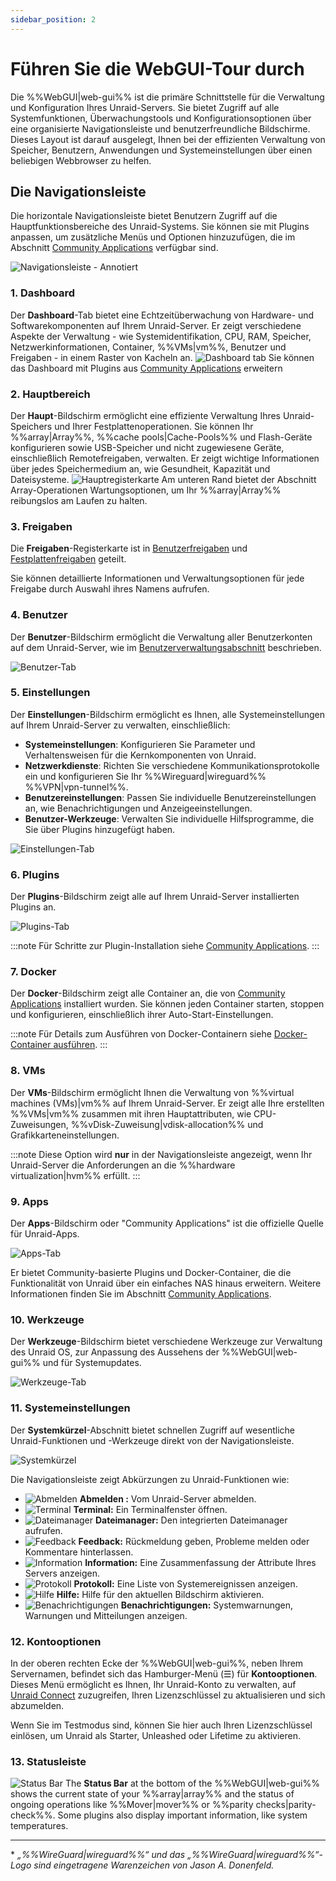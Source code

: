 ```yaml
---
sidebar_position: 2
---
```


# Führen Sie die WebGUI-Tour durch

Die %%WebGUI|web-gui%% ist die primäre Schnittstelle für die Verwaltung und Konfiguration Ihres Unraid-Servers. Sie bietet Zugriff auf alle Systemfunktionen, Überwachungstools und Konfigurationsoptionen über eine organisierte Navigationsleiste und benutzerfreundliche Bildschirme. Dieses Layout ist darauf ausgelegt, Ihnen bei der effizienten Verwaltung von Speicher, Benutzern, Anwendungen und Systemeinstellungen über einen beliebigen Webbrowser zu helfen.

## Die Navigationsleiste

Die horizontale Navigationsleiste bietet Benutzern Zugriff auf die Hauptfunktionsbereiche des Unraid-Systems. Sie können sie mit Plugins anpassen, um zusätzliche Menüs und Optionen hinzuzufügen, die im Abschnitt [Community Applications](../../using-unraid-to/run-docker-containers/community-applications.mdx) verfügbar sind.

![Navigationsleiste - Annotiert](/img/navbar3.png)

### 1. Dashboard

Der **Dashboard**-Tab bietet eine Echtzeitüberwachung von Hardware- und Softwarekomponenten auf Ihrem Unraid-Server. Er zeigt verschiedene Aspekte der Verwaltung - wie Systemidentifikation, CPU, RAM, Speicher, Netzwerkinformationen, Container, %%VMs|vm%%, Benutzer und Freigaben - in einem Raster von Kacheln an.
![Dashboard tab](/img/dashboard.png)
Sie können das Dashboard mit Plugins aus [Community Applications](../../using-unraid-to/run-docker-containers/community-applications.mdx) erweitern

### 2. Hauptbereich

Der **Haupt**-Bildschirm ermöglicht eine effiziente Verwaltung Ihres Unraid-Speichers und Ihrer Festplattenoperationen. Sie können Ihr %%array|Array%%, %%cache pools|Cache-Pools%% und Flash-Geräte konfigurieren sowie USB-Speicher und nicht zugewiesene Geräte, einschließlich Remotefreigaben, verwalten. Er zeigt wichtige Informationen über jedes Speichermedium an, wie Gesundheit, Kapazität und Dateisysteme.
![Hauptregisterkarte](/img/maintab.png)
Am unteren Rand bietet der Abschnitt Array-Operationen Wartungsoptionen, um Ihr %%array|Array%% reibungslos am Laufen zu halten.

### 3. Freigaben

Die **Freigaben**-Registerkarte ist in [Benutzerfreigaben](../../using-unraid-to/manage-storage/shares.mdx#user-shares) und [Festplattenfreigaben](../../using-unraid-to/manage-storage/shares.mdx#disk-shares) geteilt.

Sie können detaillierte Informationen und Verwaltungsoptionen für jede Freigabe durch Auswahl ihres Namens aufrufen.

### 4. Benutzer

Der **Benutzer**-Bildschirm ermöglicht die Verwaltung aller Benutzerkonten auf dem Unraid-Server, wie im [Benutzerverwaltungsabschnitt](../../system-administration/secure-your-server/user-management.mdx) beschrieben.

![Benutzer-Tab](/img/userstab.png)

### 5. Einstellungen

Der **Einstellungen**-Bildschirm ermöglicht es Ihnen, alle Systemeinstellungen auf Ihrem Unraid-Server zu verwalten, einschließlich:

- **Systemeinstellungen**: Konfigurieren Sie Parameter und Verhaltensweisen für die Kernkomponenten von Unraid.
- **Netzwerkdienste**: Richten Sie verschiedene Kommunikationsprotokolle ein und konfigurieren Sie Ihr %%Wireguard|wireguard%% %%VPN|vpn-tunnel%%.
- **Benutzereinstellungen**: Passen Sie individuelle Benutzereinstellungen an, wie Benachrichtigungen und Anzeigeeinstellungen.
- **Benutzer-Werkzeuge**: Verwalten Sie individuelle Hilfsprogramme, die Sie über Plugins hinzugefügt haben.

![Einstellungen-Tab](/img/settingstab.png)

### 6. Plugins

Der **Plugins**-Bildschirm zeigt alle auf Ihrem Unraid-Server installierten Plugins an.

![Plugins-Tab](/img/pluginstab.png)

:::note
Für Schritte zur Plugin-Installation siehe [Community Applications](../../using-unraid-to/run-docker-containers/community-applications.mdx).
:::

### 7. Docker

Der **Docker**-Bildschirm zeigt alle Container an, die von [Community Applications](../../using-unraid-to/run-docker-containers/community-applications.mdx) installiert wurden. Sie können jeden Container starten, stoppen und konfigurieren, einschließlich ihrer Auto-Start-Einstellungen.

:::note
Für Details zum Ausführen von Docker-Containern siehe [Docker-Container ausführen](../../using-unraid-to/run-docker-containers/overview.mdx).
:::

### 8. VMs

Der **VMs**-Bildschirm ermöglicht Ihnen die Verwaltung von %%virtual machines (VMs)|vm%% auf Ihrem Unraid-Server. Er zeigt alle Ihre erstellten %%VMs|vm%% zusammen mit ihren Hauptattributen, wie CPU-Zuweisungen, %%vDisk-Zuweisung|vdisk-allocation%% und Grafikkarteneinstellungen.

:::note
Diese Option wird **nur** in der Navigationsleiste angezeigt, wenn Ihr Unraid-Server die Anforderungen an die %%hardware virtualization|hvm%% erfüllt.
:::

### 9. Apps

Der **Apps**-Bildschirm oder "Community Applications" ist die offizielle Quelle für Unraid-Apps.

![Apps-Tab](/img/appstab.png)

Er bietet Community-basierte Plugins und Docker-Container, die die Funktionalität von Unraid über ein einfaches NAS hinaus erweitern. Weitere Informationen finden Sie im Abschnitt [Community Applications](../../using-unraid-to/run-docker-containers/community-applications.mdx).

### 10. Werkzeuge

Der **Werkzeuge**-Bildschirm bietet verschiedene Werkzeuge zur Verwaltung des Unraid OS, zur Anpassung des Aussehens der %%WebGUI|web-gui%% und für Systemupdates.

![Werkzeuge-Tab](/img/toolstab.png)

### 11. Systemeinstellungen

Der **Systemkürzel**-Abschnitt bietet schnellen Zugriff auf wesentliche Unraid-Funktionen und -Werkzeuge direkt von der Navigationsleiste.

![Systemkürzel](/img/systemshortcuts.png)

Die Navigationsleiste zeigt Abkürzungen zu Unraid-Funktionen wie:

- ![Abmelden](/img/logout.png) **Abmelden :** Vom Unraid-Server abmelden.
- ![Terminal](/img/terminal.png) **Terminal:** Ein Terminalfenster öffnen.
- ![Dateimanager](/img/filemanager.png) **Dateimanager:** Den integrierten Dateimanager aufrufen.
- ![Feedback](/img/feedback.png) **Feedback:** Rückmeldung geben, Probleme melden oder Kommentare hinterlassen.
- ![Information](/img/infoicon.png) **Information:** Eine Zusammenfassung der Attribute Ihres Servers anzeigen.
- ![Protokoll](/img/logicon.png) **Protokoll:** Eine Liste von Systemereignissen anzeigen.
- ![Hilfe](/img/helpicon.png) **Hilfe:** Hilfe für den aktuellen Bildschirm aktivieren.
- ![Benachrichtigungen](/img/notificationicon.png) **Benachrichtigungen:** Systemwarnungen, Warnungen und Mitteilungen anzeigen.

### 12. Kontooptionen

In der oberen rechten Ecke der %%WebGUI|web-gui%%, neben Ihrem Servernamen, befindet sich das Hamburger-Menü (☰) für **Kontooptionen**. Dieses Menü ermöglicht es Ihnen, Ihr Unraid-Konto zu verwalten, auf [Unraid Connect](../../../unraid-connect/overview-and-setup.mdx) zuzugreifen, Ihren Lizenzschlüssel zu aktualisieren und sich abzumelden.

Wenn Sie im Testmodus sind, können Sie hier auch Ihren Lizenzschlüssel einlösen, um Unraid als Starter, Unleashed oder Lifetime zu aktivieren.

### 13. Statusleiste

![Status Bar](/img/status-bar2.png)
The **Status Bar** at the bottom of the %%WebGUI|web-gui%% shows the current state of your %%array|array%% and the status of ongoing operations like %%Mover|mover%% or %%parity checks|parity-check%%. Some plugins also display important information, like system temperatures.

---

\* *„%%WireGuard|wireguard%%“ und das „%%WireGuard|wireguard%%“-Logo sind eingetragene Warenzeichen von Jason A. Donenfeld.*
